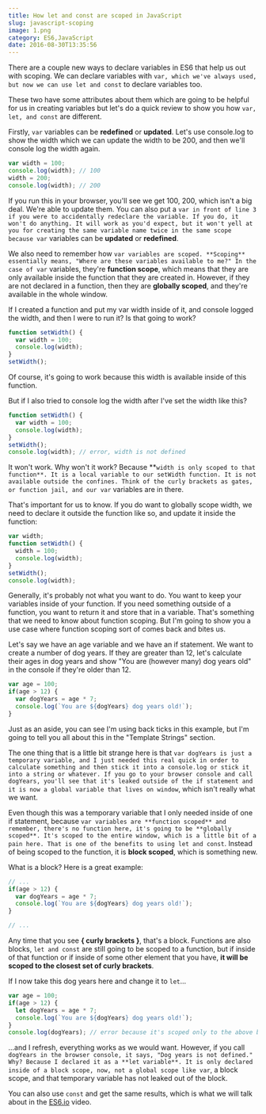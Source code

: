 ```yaml
---
title: How let and const are scoped in JavaScript
slug: javascript-scoping
image: 1.png
category: ES6,JavaScript
date: 2016-08-30T13:35:56
---
```


There are a couple new ways to declare variables in ES6 that help us out with scoping. We can declare variables with `var, which we've always used, but now we can use let and const`
to declare variables too.

These two have some attributes about them which are going to be helpful for us in creating variables but let's do a quick review to show you  how `var, let, and const` are different.

Firstly, `var` variables can be **redefined** or **updated**. Let's use console.log to show the width which we can update the width to be 200, and then we'll console log the width again.


```js
var width = 100;
console.log(width); // 100
width = 200;
console.log(width); // 200

```

If you run this in your browser, you'll see we get 100, 200, which isn't a big deal. We're able to update them. You can also put a `var in front of line 3 if you were to accidentally redeclare the variable. If you do, it won't do anything. It will work as you'd expect, but it won't yell at you for creating the same variable name twice in the same scope because var` variables can be **updated** or **redefined**.

We also need to remember how `var variables are scoped. **Scoping** essentially means, "Where are these variables available to me?" In the case of var` variables, they're **function scope**, which means that they are only available inside the function that they are created in. However, if they are not declared in a function, then they are **globally scoped**, and they're available in the whole window.

If I created a function and put my var width inside of it, and console logged the width, and then I were to run it? Is that going to work?


```js
function setWidth() {
  var width = 100;
  console.log(width);
}
setWidth();

```

Of course, it's going to work because this width is available inside of this function.

But if I also tried to console log the width after I've set the width like this?


```js
function setWidth() {
  var width = 100;
  console.log(width);
}
setWidth();
console.log(width); // error, width is not defined

```

It won't work. Why won't it work? Because **`width is only scoped to that function**. It is a local variable to our setWidth function. It is not available outside the confines. Think of the curly brackets as gates, or function jail, and our var` variables are in there.

That's important for us to know. If you do want to globally scope width, we need to declare it outside the function like so, and update it inside the function:


```js
var width;
function setWidth() {
  width = 100;
  console.log(width);
}
setWidth();
console.log(width);

```

Generally, it's probably not what you want to do. You want to keep your variables inside of your function. If you need something outside of a function, you want to return it and store that in a variable. That's something that we need to know about function scoping. But I'm going to show you a use case where function scoping sort of comes back and bites us.

Let's say we have an age variable and we have an if statement. We want to create a number of dog years. If they are greater than 12, let's calculate their ages in dog years and show "You are (however many) dog years old" in the console if they're older than 12.


```js
var age = 100;
if(age > 12) {
  var dogYears = age * 7;
  console.log(`You are ${dogYears} dog years old!`);
}


```

Just as an aside, you can see I'm using back ticks in this example, but I'm going to tell you all about this in the "Template Strings" section.

The one thing that is a little bit strange here is that `var dogYears is just a temporary variable, and I just needed this real quick in order to calculate something and then stick it into a console.log or stick it into a string or whatever. If you go to your browser console and call dogYears, you'll see that it's leaked outside of the if statement and it is now a global variable that lives on window`, which isn't really what we want.

Even though this was a temporary variable that I only needed inside of one if statement, because `var variables are **function scoped** and remember, there's no function here, it's going to be **globally scoped**. It's scoped to the entire window, which is a little bit of a pain here. That is one of the benefits to using let and const`. Instead of being scoped to the function, it is **block scoped**, which is something new.

What is a block? Here is a great example:


```js
// ...
if(age > 12) {
  var dogYears = age * 7;
  console.log(`You are ${dogYears} dog years old!`);
}

// ...

```

Any time that you see **{ curly brackets }**, that's a block. Functions are also blocks, `let and const` are still going to be scoped to a function, but if inside of that function or if inside of some other element that you have, **it will be scoped to the closest set of curly brackets**.

If I now take this dog years here and change it to `let`...


```js
var age = 100;
if(age > 12) {
  let dogYears = age * 7;
  console.log(`You are ${dogYears} dog years old!`);
}
console.log(dogYears); // error because it's scoped only to the above block


```

...and I refresh, everything works as we would want. However, if you call `dogYears in the browser console, it says, "Dog years is not defined." Why? Because I declared it as a **let variable**. It is only declared inside of a block scope, now, not a global scope like var`, a block scope, and that temporary variable has not leaked out of the block.

You can also use `const` and get the same results, which is what we will talk about in the <a href="https://es6.io">ES6.io</a> video.